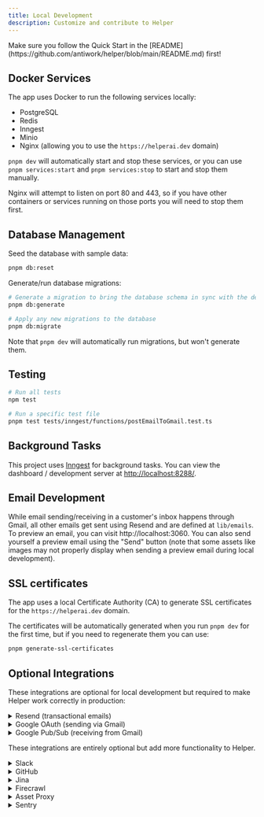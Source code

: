```yaml
---
title: Local Development
description: Customize and contribute to Helper
---
```


<Callout>
  Make sure you follow the Quick Start in the [README](https://github.com/antiwork/helper/blob/main/README.md) first!
</Callout>

## Docker Services

The app uses Docker to run the following services locally:

- PostgreSQL
- Redis
- Inngest
- Minio
- Nginx (allowing you to use the `https://helperai.dev` domain)

`pnpm dev` will automatically start and stop these services, or you can use `pnpm services:start` and `pnpm services:stop` to start and stop them manually.

<Callout>
  Nginx will attempt to listen on port 80 and 443, so if you have other containers or services running on those ports you will need to stop them first.
</Callout>

## Database Management

Seed the database with sample data:

```sh
pnpm db:reset
```

Generate/run database migrations:

```sh
# Generate a migration to bring the database schema in sync with the definitions in db/schema
pnpm db:generate

# Apply any new migrations to the database
pnpm db:migrate
```

Note that `pnpm dev` will automatically run migrations, but won't generate them.

## Testing

```sh
# Run all tests
npm test

# Run a specific test file
pnpm test tests/inngest/functions/postEmailToGmail.test.ts
```

## Background Tasks

This project uses [Inngest](https://www.inngest.com/) for background tasks. You can view the dashboard / development server at [http://localhost:8288/](http://localhost:8288/).

## Email Development

While email sending/receiving in a customer's inbox happens through Gmail, all other emails get sent using Resend and are defined at `lib/emails`. To preview an email, you can visit http://localhost:3060. You can also send yourself a preview email using the "Send" button (note that some assets like images may not properly display when sending a preview email during local development).

## SSL certificates

The app uses a local Certificate Authority (CA) to generate SSL certificates for the `https://helperai.dev` domain.

The certificates will be automatically generated when you run `pnpm dev` for the first time, but if you need to regenerate them you can use:

```sh
pnpm generate-ssl-certificates
```

## Optional Integrations

These integrations are optional for local development but required to make Helper work correctly in production:

<details>
<summary>Resend (transactional emails)</summary>

1. Go to [resend.com](https://resend.com) and sign up or log in.
2. Navigate to "API Keys".
3. Click "Create API Key". Give it a name (e.g., "Helper Dev") and grant it "Sending access" permission.
4. Add the API key to your `.env.local` file as `RESEND_API_KEY`.

</details>

<details>
<summary>Google OAuth (sending via Gmail)</summary>

1. Go to the [Google Cloud Console](https://console.cloud.google.com/).
2. Create a new project or select an existing one.
3. Navigate to "APIs & Services" > "Credentials".
4. Click "Create Credentials" and select "OAuth client ID".
5. Choose "Web application" as the application type.
6. Add `https://helperai.dev/api/connect/google/callback` to the "Authorized redirect URIs".
7. Click "Create". You will be shown the Client ID and Client Secret.
8. Add these values to your `.env.local` file as `GOOGLE_CLIENT_ID` and `GOOGLE_CLIENT_SECRET`.
9. Navigate to "APIs & Services" > "Library".
10. Search for "Gmail API" and enable it for your project.
11. Navigate to "APIs & Services" > "OAuth consent screen".
12. Configure the consent screen. Under "Data access", add the `.../auth/gmail.send` scope.
13. Add your Google account email address as a Test User under "Audience" while the app is in testing mode.

</details>

<details>
<summary>Google Pub/Sub (receiving from Gmail)</summary>

_This setup allows the app to receive real-time notifications (e.g., new emails) from Gmail during local development._

**1.** Set up and start [Serveo](https://serveo.net), [ngrok](https://ngrok.com/docs/getting-started) or similar to get a public forwarding URL pointing to `localhost:3010`.

**2.** Set up Google Pub/Sub:

- Go to the [Google Cloud Console](https://console.cloud.google.com/) and select the same project used for Google OAuth.
- Navigate to "Pub/Sub" > "Topics".
- Click "Create Topic". Give it a name (e.g., `helper-email-dev`) and click "Create".
- Add the topic name to your `.env.local` file as `GOOGLE_PUBSUB_TOPIC_NAME`.
- Grant the Gmail service account permission to publish to this topic:
  - Go back to the "Topics" list and check the box next to your new topic.
  - Click "Permissions" in the info panel on the right (or click the topic name and go to the Permissions tab).
  - Click "Add Principal".
  - In the "New principals" field, enter `gmail-api-push@system.gserviceaccount.com`.
  - Assign the role "Pub/Sub Publisher".
  - Click "Save".
- Create a service account for the push subscription authentication:
  - Go to "IAM & Admin" > "Service Accounts".
  - Click "Create Service Account".
  - Give it a name (e.g., `pubsub-push-auth-dev`) and an ID. Click "Create and Continue".
  - Grant the service account the "Service Account Token Creator" role (`roles/iam.serviceAccountTokenCreator`). This allows it to generate OIDC tokens for authentication. Click "Continue" and "Done".
  - Add the service account email (e.g., `pubsub-push-auth-dev@<your-project-id>.iam.gserviceaccount.com`) to your `.env.local` file as `GOOGLE_PUBSUB_CLAIM_EMAIL`
- Create the push subscription:
  - Navigate to "Pub/Sub" > "Subscriptions".
  - Click "Create Subscription".
  - Give it an ID (e.g., `helper-email-subscription-dev`).
  - Select the Pub/Sub topic you created earlier (e.g., `helper-email-dev`).
  - Under "Delivery type", select "Push".
  - In the "Endpoint URL" field, enter your forwarding URL followed by the webhook path: `https://<your-forwarding-url>/api/webhooks/gmail` (replace `<your-forwarding-url>` with the URL from step 1).
  - Check the box for "Enable authentication".
  - Select the service account you just created (e.g., `pubsub-push-auth-dev@<your-project-id>.iam.gserviceaccount.com`).
  - Leave other settings as default and click "Create".

Now linking your Gmail account from Settings → Integrations should grant Gmail access and webhooks for new emails should arrive on your local server.

</details>

These integrations are entirely optional but add more functionality to Helper.

<details>
<summary>Slack</summary>

Enables various features including messaging channels when tickets are received, messaging users when tickets are assigned, and an AI agent.

1. Set up and start [Serveo](https://serveo.net), [ngrok](https://ngrok.com/docs/getting-started) or similar to get a public forwarding URL pointing to `localhost:3010`.
1. Go to [api.slack.com/apps](https://api.slack.com/apps) and create a new app.
1. Under "Basic Information", find your app credentials.
1. Add the following values to your `.env.local` file:
   - `SLACK_CLIENT_ID`: Client ID from Basic Information
   - `SLACK_CLIENT_SECRET`: Client Secret from Basic Information
   - `SLACK_SIGNING_SECRET`: Signing Secret from Basic Information
1. Under "OAuth & Permissions", add all scopes listed in `lib/slack/constants.ts`
1. Under "Event Subscriptions", add `https://<your-forwarding-url>/api/webhooks/slack/event` as the event request URL
1. Also under "Event Subscriptions", subscribe to the following bot events:
   - `app_mention`
   - `assistant_thread_started`
   - `message.channels`
   - `message.im`
   - `tokens_revoked`
1. Under "Interactivity & Shortcuts", add `https://<your-forwarding-url>/api/webhooks/slack/response` as the interactivity request URL
1. Under "Agents & AI Apps", check "Agent or Assistant"
1. Under "App Home", check "Always Show My Bot as Online"
1. Install the app to your workspace.

</details>

<details>
<summary>GitHub</summary>

Enables creating GitHub issues from tickets and replying to the customer when the issue is closed.

1. Go to [github.com/settings/apps](https://github.com/settings/apps) and click "New GitHub App".
1. Fill in the required fields, including a name for your app.
1. Set the Callback URL to `https://<your-forwarding-url>/api/connect/github/callback`
1. Also set the post-installation Setup URL to `https://<your-forwarding-url>/api/connect/github/callback` and check "Redirect on update"
1. Set the following permissions:
   - Repository permissions:
     - Issues: Read & write
   - Account permissions:
     - Email addresses: Read-only
1. After creating the app, note the App ID and generate a private key.
1. Add the following values to your `.env.local` file:
   - `GITHUB_APP_SLUG`: The slug of your GitHub app (from the URL; it should be a dasherized version of your app's name)
   - `GITHUB_APP_ID`: The App ID found in the app settings
   - `GITHUB_CLIENT_SECRET`: The Client Secret from the app settings
   - `GITHUB_PRIVATE_KEY`: The contents of the private key file you downloaded

</details>

<details>
<summary>Jina</summary>

Enables the widget to read the current page for better AI context.

1. Go to [jina.ai](https://jina.ai) and create an account or log in.
2. Navigate to the API section to generate an API token.
3. Add the token to your `.env.local` file as `JINA_API_TOKEN`.

</details>

<details>
<summary>Firecrawl</summary>

Enables linking an existing knowledge base website for the AI to reference.

1. Go to [firecrawl.dev](https://www.firecrawl.dev) and create an account or log in.
2. Generate an API key from your account settings or dashboard.
3. Add the API key to your `.env.local` file as `FIRECRAWL_API_KEY`.

</details>

<details>
<summary>Asset Proxy</summary>

Enables passing email assets through an intermediate server to increase security.

1. Set up a proxy server with HMAC authentication. Use the following CloudFlare Worker script for reference:

```js
const SECRET_KEY = "<secret key>";
const EXPIRY_TIME = 300; // Signature expiry time in seconds (5 minutes)

async function verifySignature(request) {
  const url = new URL(request.url);
  const targetUrl = url.searchParams.get("url");
  const passedSignature = url.searchParams.get("verify");
  const expires = url.searchParams.get("expires");

  if (!targetUrl || !passedSignature || !expires) {
    return false;
  }

  const now = Math.floor(Date.now() / 1000); // Current time in seconds
  if (now > parseInt(expires, 10)) {
    return false; // Expired request
  }

  // Compute expected HMAC signature
  const encoder = new TextEncoder();
  const key = await crypto.subtle.importKey(
    "raw",
    encoder.encode(SECRET_KEY),
    { name: "HMAC", hash: "SHA-256" },
    false,
    ["sign"],
  );

  const dataToSign = `${targetUrl}:${expires}`;
  const signatureData = encoder.encode(dataToSign);
  const signatureBuffer = await crypto.subtle.sign("HMAC", key, signatureData);
  const expectedSignature = btoa(String.fromCharCode(...new Uint8Array(signatureBuffer)))
    .replace(/\+/g, "-")
    .replace(/\//g, "_")
    .replace(/=+$/, ""); // URL-safe Base64 encoding

  return expectedSignature === passedSignature;
}

export default {
  async fetch(request) {
    if (!(await verifySignature(request))) {
      return new Response("Forbidden: Invalid or expired signature", { status: 403 });
    }

    const url = new URL(request.url);
    const targetUrl = url.searchParams.get("url");

    try {
      const response = await fetch(targetUrl, {
        method: request.method,
        headers: request.headers,
      });

      const newHeaders = new Headers(response.headers);
      const allowedOrigins = ["https://helper.ai", "https://helperai.dev"];
      const origin = request.headers.get("Origin");

      if (allowedOrigins.includes(origin)) {
        newHeaders.set("Access-Control-Allow-Origin", origin);
      }

      newHeaders.set("Access-Control-Allow-Methods", "GET");
      newHeaders.set("Access-Control-Allow-Headers", "*");
      newHeaders.set("X-Proxy-By", "Helper Content Proxy");

      return new Response(response.body, {
        status: response.status,
        headers: newHeaders,
      });
    } catch (error) {
      return new Response(`Error: ${error.message}`, { status: 500 });
    }
  },
};
```

2. Add the following values to your `.env.local` file:
   - `PROXY_URL`: The URL of your proxy server
   - `PROXY_SECRET_KEY`: The same secret key you set in the script

</details>

<details>
<summary>Sentry</summary>

Enables error reporting and performance tracing.

1. Go to [sentry.io](https://sentry.io) and create an account or log in.
2. Create a new project for a Next.js application.
3. In the project settings, find the DSN (Data Source Name).
4. Add the DSN to your `.env.local` file as `NEXT_PUBLIC_SENTRY_DSN`.

</details>
